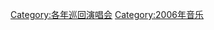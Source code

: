 {{Commonscat|2006 concert tours}}

[[Category:各年巡回演唱会|Category:各年巡回演唱会]]
[[Category:2006年音乐|Category:2006年音乐]]